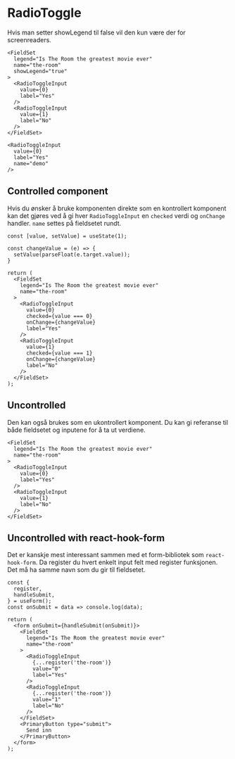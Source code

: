 
# RadioToggle

Hvis man setter showLegend til false vil den kun være der for screenreaders.

<Example />

```tsx live=true
<FieldSet
  legend="Is The Room the greatest movie ever"
  name="the-room"
  showLegend="true"
>
  <RadioToggleInput
    value={0}
    label="Yes"
  />
  <RadioToggleInput
    value={1}
    label="No"
  />
</FieldSet>
```

```tsx live=true
<RadioToggleInput
  value={0}
  label="Yes"
  name="demo"
/>
```

## Controlled component

Hvis du ønsker å bruke komponenten direkte som en kontrollert komponent kan det gjøres 
ved å gi hver `RadioToggleInput` en `checked` verdi og `onChange` handler.
`name` settes på fieldsetet rundt.

```tsx
const [value, setValue] = useState(1);

const changeValue = (e) => {
  setValue(parseFloat(e.target.value));
}

return (
  <FieldSet
    legend="Is The Room the greatest movie ever"
    name="the-room"
  >
    <RadioToggleInput
      value={0}
      checked={value === 0}
      onChange={changeValue}
      label="Yes"
    />
    <RadioToggleInput
      value={1}
      checked={value === 1}
      onChange={changeValue}
      label="No"
    />
  </FieldSet>
);
```

## Uncontrolled

Den kan også brukes som en ukontrollert komponent. Du kan gi referanse til både fieldsetet og inputene for
å ta ut verdiene.

```tsx
<FieldSet
  legend="Is The Room the greatest movie ever"
  name="the-room"
>
  <RadioToggleInput
    value={0}
    label="Yes"
  />
  <RadioToggleInput
    value={1}
    label="No"
  />
</FieldSet>
```

## Uncontrolled with react-hook-form

Det er kanskje mest interessant sammen med et form-bibliotek som  `react-hook-form`.
Da register du hvert enkelt input felt med register funksjonen. Det må ha samme navn som du gir til fieldsetet.

```tsx
const {
  register,
  handleSubmit,
} = useForm();
const onSubmit = data => console.log(data);

return (
  <form onSubmit={handleSubmit(onSubmit)}>
    <FieldSet
      legend="Is The Room the greatest movie ever"
      name="the-room"
    >
      <RadioToggleInput
        {...register('the-room')}
        value="0"
        label="Yes"
      />
      <RadioToggleInput
        {...register('the-room')}
        value="1"
        label="No"
      />
    </FieldSet>
    <PrimaryButton type="submit">
      Send inn
    </PrimaryButton>
  </form>
);
```